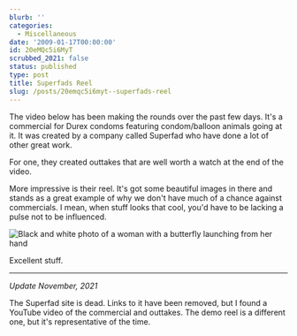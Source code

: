 ```yaml
---
blurb: ''
categories:
  - Miscellaneous
date: '2009-01-17T00:00:00'
id: 20eMQc5i6MyT
scrubbed_2021: false
status: published
type: post
title: Superfads Reel
slug: /posts/20emqc5i6myt--superfads-reel
---
```


The video below has been making the rounds over the past few days. It's a commercial for Durex condoms featuring condom/balloon animals going at it. It was created by a company called Superfad who have done a lot of other great work. 

For one, they created outtakes that are well worth a watch at the end of the video.

<YouTubeVideo id="iO85souMpeI" />

More impressive is their reel. It's got some beautiful images in there and stands as a great example of why we don't have much of a chance against commercials. I mean, when stuff looks that cool, you'd have to be lacking a pulse not to be influenced.

<Img 
    src="superfad_reel_grab_2009_01.png"
    alt="Black and white photo of a woman with a butterfly launching from her hand"
/>

<VimeoVideo id="26455205" />

Excellent stuff.

---

_Update November, 2021_

The Superfad site is dead. Links to it have been removed, but I found a YouTube video of the commercial and outtakes. The demo reel is a different one, but it's representative of the time. 






